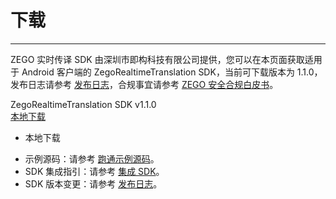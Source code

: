 # 下载

- - -

ZEGO 实时传译 SDK 由深圳市即构科技有限公司提供，您可以在本页面获取适用于 Android 客户端的 ZegoRealtimeTranslation SDK，当前可下载版本为 1.1.0，发布日志请参考 [发布日志](!Release_Notes)，合规事宜请参考 [ZEGO 安全合规白皮书](/policies-and-agreements/zego-security-and-compliance-white-paper)。

<div class="sdk-download-wrapper download-area">
  <div class="sdk-download-item-wrapper">
    <div class="download-title">ZegoRealtimeTranslation SDK v1.1.0</div>
    <div class="download-selector">
      <div class="download-select-wrapper" style="padding-right: 0;">
        <a class="download-target-btn" href="https://storage.zego.im/zegorealtimetranslation/Android/SDK/ZegoRealtimeTranslationSDK.zip">本地下载</a>
        <ul class="download-dropdown-list">
          <li data-href="https://storage.zego.im/zegorealtimetranslation/Android/SDK/ZegoRealtimeTranslationSDK.zip"
            class="dropdown-option">
            本地下载
          </li> 
        </ul>  
      </div>
    </div>  
  </div>     
</div>       


<div class="mk-hint">


- 示例源码：请参考 [跑通示例源码](!ZegoRealtimeTranslation_DownloadDemo)。
- SDK 集成指引：请参考 [集成 SDK](!ZegoRealtimeTranslation_SDK_Integration)。
- SDK 版本变更：请参考 [发布日志](!Release_Notes)。
</div>



<!-- Zego-Split-Line Do Not Remove Me -->
